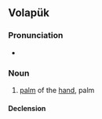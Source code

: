 ==Volapük==

===Pronunciation===
* {{IPA|vo|[namaˈkev]}}

===Noun===
{{vo-noun}}

# [[palm]] of the [[hand]], palm

====Declension====
{{vo-decl-noun}}